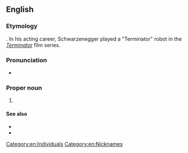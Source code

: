 ==English==

===Etymology===
{{blend|en|governor|terminator}}. In his acting career, Schwarzenegger played a "Terminator" robot in the ''[[w:The Terminator|Terminator]]'' film series.

===Pronunciation===
* {{IPA|en|/ˈɡʌvɚneɪtɚ/}}

===Proper noun===
{{en-proper noun}}

# {{n-g|Nickname for [[Arnold Schwarzenegger]] as governor of [[California]].}}

====See also====
* {{l|en|Ahhnold}}
* {{pedia}}

[[Category:en:Individuals]]
[[Category:en:Nicknames]]